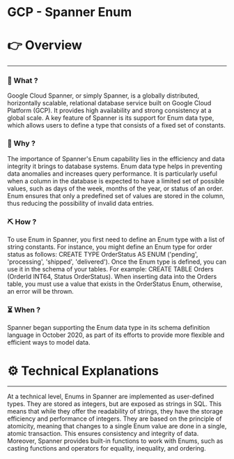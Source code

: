 # GCP - Spanner Enum


# 👉 Overview

---

### 👀 What ?

Google Cloud Spanner, or simply Spanner, is a globally distributed, horizontally scalable, relational database service built on Google Cloud Platform (GCP). It provides high availability and strong consistency at a global scale. A key feature of Spanner is its support for Enum data type, which allows users to define a type that consists of a fixed set of constants.


### 🧐 Why ?

The importance of Spanner's Enum capability lies in the efficiency and data integrity it brings to database systems. Enum data type helps in preventing data anomalies and increases query performance. It is particularly useful when a column in the database is expected to have a limited set of possible values, such as days of the week, months of the year, or status of an order. Enum ensures that only a predefined set of values are stored in the column, thus reducing the possibility of invalid data entries.


### ⛏️ How ?

To use Enum in Spanner, you first need to define an Enum type with a list of string constants. For instance, you might define an Enum type for order status as follows: CREATE TYPE OrderStatus AS ENUM ('pending', 'processing', 'shipped', 'delivered'). Once the Enum type is defined, you can use it in the schema of your tables. For example: CREATE TABLE Orders (OrderId INT64, Status OrderStatus). When inserting data into the Orders table, you must use a value that exists in the OrderStatus Enum, otherwise, an error will be thrown.


### ⏳ When ?

Spanner began supporting the Enum data type in its schema definition language in October 2020, as part of its efforts to provide more flexible and efficient ways to model data.


# ⚙️ Technical Explanations

---

At a technical level, Enums in Spanner are implemented as user-defined types. They are stored as integers, but are exposed as strings in SQL. This means that while they offer the readability of strings, they have the storage efficiency and performance of integers. They are based on the principle of atomicity, meaning that changes to a single Enum value are done in a single, atomic transaction. This ensures consistency and integrity of data. Moreover, Spanner provides built-in functions to work with Enums, such as casting functions and operators for equality, inequality, and ordering.
